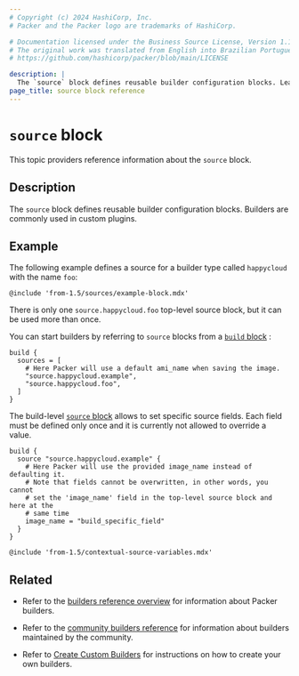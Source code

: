 ```yaml
---
# Copyright (c) 2024 HashiCorp, Inc.
# Packer and the Packer logo are trademarks of HashiCorp.

# Documentation licensed under the Business Source License, Version 1.1.
# The original work was translated from English into Brazilian Portuguese.
# https://github.com/hashicorp/packer/blob/main/LICENSE

description: |
  The `source` block defines reusable builder configuration blocks. Learn how to define reusable builders using the `source` block.
page_title: source block reference
---
```


# `source` block

This topic providers reference information about the `source` block.

## Description

The `source` block defines reusable builder configuration blocks. Builders are commonly used in custom plugins.

## Example

The following example defines a source for a builder type called `happycloud` with the name `foo`:

`@include 'from-1.5/sources/example-block.mdx'`

There is only one `source.happycloud.foo` top-level source block, but it can be used more than once.

You can start builders by referring to `source` blocks from a [`build`
block](/packer/docs/templates/hcl_templates/blocks/build) :

```hcl
build {
  sources = [
    # Here Packer will use a default ami_name when saving the image.
    "source.happycloud.example",
    "source.happycloud.foo",
  ]
}
```

The build-level [`source`
block](/packer/docs/templates/hcl_templates/blocks/build/source) allows to set specific
source fields. Each field must be defined only once and it is currently not
allowed to override a value.

```hcl
build {
  source "source.happycloud.example" {
    # Here Packer will use the provided image_name instead of defaulting it.
    # Note that fields cannot be overwritten, in other words, you cannot
    # set the 'image_name' field in the top-level source block and here at the
    # same time
    image_name = "build_specific_field"
  }
}
```

`@include 'from-1.5/contextual-source-variables.mdx'`

## Related

- Refer to the [builders reference overview](/packer/docs/builders) for information about Packer builders.

- Refer to the [community builders reference](/packer/docs/community-tools#community-builders) for information about builders maintained by the community.

- Refer to [Create Custom Builders](/packer/docs/plugins/creation/custom-builders) for instructions on how to create your own builders.
